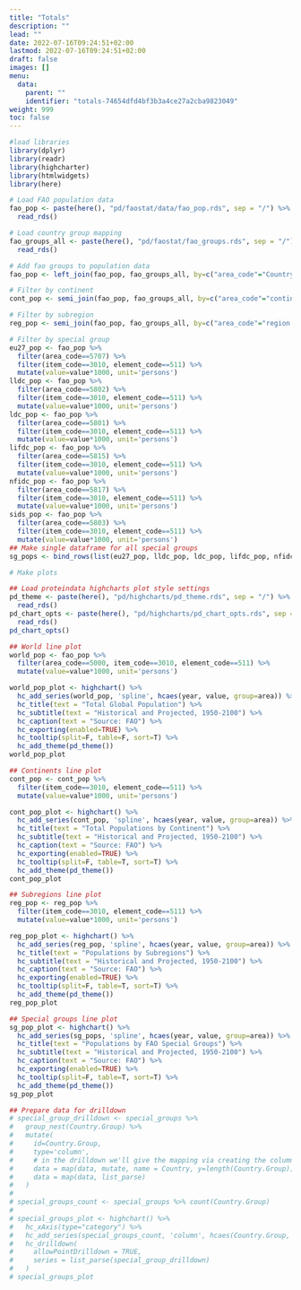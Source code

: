 ```yaml
---
title: "Totals"
description: ""
lead: ""
date: 2022-07-16T09:24:51+02:00
lastmod: 2022-07-16T09:24:51+02:00
draft: false
images: []
menu:
  data:
    parent: ""
    identifier: "totals-74654dfd4bf3b3a4ce27a2cba9823049"
weight: 999
toc: false
---
```


```r
#load libraries
library(dplyr)
library(readr)
library(highcharter)
library(htmlwidgets)
library(here)
```

```r
# Load FAO population data
fao_pop <- paste(here(), "pd/faostat/data/fao_pop.rds", sep = "/") %>%
  read_rds()

# Load country group mapping
fao_groups_all <- paste(here(), "pd/faostat/fao_groups.rds", sep = "/") %>%
  read_rds()

# Add fao groups to population data
fao_pop <- left_join(fao_pop, fao_groups_all, by=c("area_code"="Country.Code"))

# Filter by continent
cont_pop <- semi_join(fao_pop, fao_groups_all, by=c("area_code"="continent.code"))

# Filter by subregion
reg_pop <- semi_join(fao_pop, fao_groups_all, by=c("area_code"="region.code"))

# Filter by special group
eu27_pop <- fao_pop %>%
  filter(area_code==5707) %>%
  filter(item_code==3010, element_code==511) %>%
  mutate(value=value*1000, unit='persons')
lldc_pop <- fao_pop %>%
  filter(area_code==5802) %>%
  filter(item_code==3010, element_code==511) %>%
  mutate(value=value*1000, unit='persons')
ldc_pop <- fao_pop %>%
  filter(area_code==5801) %>%
  filter(item_code==3010, element_code==511) %>%
  mutate(value=value*1000, unit='persons')
lifdc_pop <- fao_pop %>%
  filter(area_code==5815) %>%
  filter(item_code==3010, element_code==511) %>%
  mutate(value=value*1000, unit='persons')
nfidc_pop <- fao_pop %>%
  filter(area_code==5817) %>%
  filter(item_code==3010, element_code==511) %>%
  mutate(value=value*1000, unit='persons')
sids_pop <- fao_pop %>%
  filter(area_code==5803) %>%
  filter(item_code==3010, element_code==511) %>%
  mutate(value=value*1000, unit='persons')
## Make single dataframe for all special groups
sg_pops <- bind_rows(list(eu27_pop, lldc_pop, ldc_pop, lifdc_pop, nfidc_pop, sids_pop))

# Make plots

## Load proteindata highcharts plot style settings
pd_theme <- paste(here(), "pd/highcharts/pd_theme.rds", sep = "/") %>%
  read_rds()
pd_chart_opts <- paste(here(), "pd/highcharts/pd_chart_opts.rds", sep = "/") %>%
  read_rds()
pd_chart_opts()

## World line plot
world_pop <- fao_pop %>%
  filter(area_code==5000, item_code==3010, element_code==511) %>%
  mutate(value=value*1000, unit='persons')

world_pop_plot <- highchart() %>%
  hc_add_series(world_pop, 'spline', hcaes(year, value, group=area)) %>%
  hc_title(text = "Total Global Population") %>%
  hc_subtitle(text = "Historical and Projected, 1950-2100") %>%
  hc_caption(text = "Source: FAO") %>%
  hc_exporting(enabled=TRUE) %>%
  hc_tooltip(split=F, table=F, sort=T) %>%
  hc_add_theme(pd_theme())
world_pop_plot

## Continents line plot
cont_pop <- cont_pop %>%
  filter(item_code==3010, element_code==511) %>%
  mutate(value=value*1000, unit='persons')

cont_pop_plot <- highchart() %>%
  hc_add_series(cont_pop, 'spline', hcaes(year, value, group=area)) %>%
  hc_title(text = "Total Populations by Continent") %>%
  hc_subtitle(text = "Historical and Projected, 1950-2100") %>%
  hc_caption(text = "Source: FAO") %>%
  hc_exporting(enabled=TRUE) %>%
  hc_tooltip(split=F, table=T, sort=T) %>%
  hc_add_theme(pd_theme())
cont_pop_plot

## Subregions line plot
reg_pop <- reg_pop %>%
  filter(item_code==3010, element_code==511) %>%
  mutate(value=value*1000, unit='persons')

reg_pop_plot <- highchart() %>%
  hc_add_series(reg_pop, 'spline', hcaes(year, value, group=area)) %>%
  hc_title(text = "Populations by Subregions") %>%
  hc_subtitle(text = "Historical and Projected, 1950-2100") %>%
  hc_caption(text = "Source: FAO") %>%
  hc_exporting(enabled=TRUE) %>%
  hc_tooltip(split=F, table=T, sort=T) %>%
  hc_add_theme(pd_theme())
reg_pop_plot

## Special groups line plot
sg_pop_plot <- highchart() %>%
  hc_add_series(sg_pops, 'spline', hcaes(year, value, group=area)) %>%
  hc_title(text = "Populations by FAO Special Groups") %>%
  hc_subtitle(text = "Historical and Projected, 1950-2100") %>%
  hc_caption(text = "Source: FAO") %>%
  hc_exporting(enabled=TRUE) %>%
  hc_tooltip(split=F, table=T, sort=T) %>%
  hc_add_theme(pd_theme())
sg_pop_plot

## Prepare data for drilldown
# special_group_drilldown <- special_groups %>%
#   group_nest(Country.Group) %>%
#   mutate(
#     id=Country.Group,
#     type='column',
#     # in the drilldown we'll give the mapping via creating the columns
#     data = map(data, mutate, name = Country, y=length(Country.Group)),
#     data = map(data, list_parse)
#   )
# 
# special_groups_count <- special_groups %>% count(Country.Group)
# 
# special_groups_plot <- highchart() %>%
#   hc_xAxis(type="category") %>%
#   hc_add_series(special_groups_count, 'column', hcaes(Country.Group, n, group=Country.Group, name=Country.Group, drilldown=Country.Group)) %>%
#   hc_drilldown(
#     allowPointDrilldown = TRUE,
#     series = list_parse(special_group_drilldown)
#   )
# special_groups_plot


```
